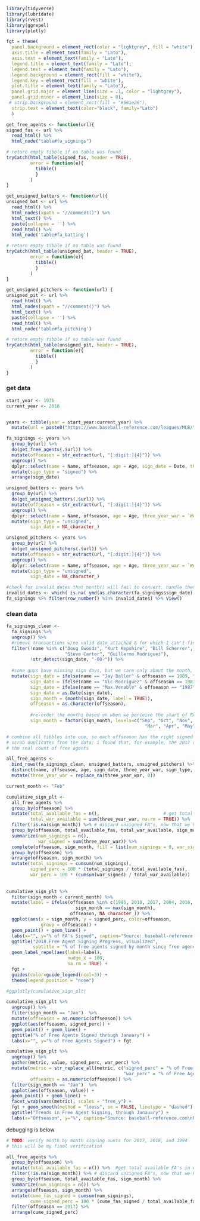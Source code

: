


```r
library(tidyverse)
library(lubridate)
library(rvest)
library(ggrepel)
library(plotly)

fgt = theme(
  panel.background = element_rect(color = "lightgrey", fill = "white"),
  axis.title = element_text(family = "Lato"),
  axis.text = element_text(family = "Lato"),
  legend.title = element_text(family = "Lato"),
  legend.text = element_text(family = "Lato"),
  legend.background = element_rect(fill = "white"),
  legend.key = element_rect(fill = "white"),
  plot.title = element_text(family = "Lato"),
  panel.grid.major = element_line(size = .1, color = "lightgrey"),
  panel.grid.minor = element_line(size = 0),
 # strip.background = element_rect(fill = "#50ae26"),
  strip.text = element_text(color="black", family="Lato")
  )


```

```r
get_free_agents <- function(url){
signed_fas <- url %>%
  read_html() %>%
  html_node("table#fa_signings")

# return empty tibble if no table was found
tryCatch(html_table(signed_fas, header = TRUE),
         error = function(e){
           tibble()
           }
         )  
}

get_unsigned_batters <- function(url){
unsigned_bat <- url %>%
  read_html() %>%
  html_nodes(xpath = "//comment()") %>%
  html_text() %>%
  paste(collapse = '') %>%
  read_html() %>%
  html_node('table#fa_batting') 

# return empty tibble if no table was found
tryCatch(html_table(unsigned_bat, header = TRUE),
         error = function(e){
           tibble()
           }
         )
}

get_unsigned_pitchers <- function(url) {
unsigned_pit <- url %>%
  read_html() %>%
  html_nodes(xpath = "//comment()") %>%
  html_text() %>%
  paste(collapse = '') %>%
  read_html() %>%
  html_node('table#fa_pitching')

# return empty tibble if no table was found
tryCatch(html_table(unsigned_pit, header = TRUE),
         error = function(e){
           tibble()
           }
         )
}
```


### get data

```r
start_year <- 1976
current_year <- 2018


years <- tibble(year = start_year:current_year) %>%
  mutate(url = paste0("https://www.baseball-reference.com/leagues/MLB/", year, "-free-agents.shtml"))

fa_signings <- years %>%
  group_by(url) %>%
  do(get_free_agents(.$url)) %>%
  mutate(offseason = str_extract(url, "[:digit:]{4}")) %>%
  ungroup() %>%
  dplyr::select(name = Name, offseason, age = Age, sign_date = Date, three_year_war = `WAR3`) %>%
  mutate(sign_type = "signed") %>%
  arrange(sign_date)

unsigned_batters <- years %>%
  group_by(url) %>%
  do(get_unsigned_batters(.$url)) %>%
  mutate(offseason = str_extract(url, "[:digit:]{4}")) %>%
  ungroup() %>%
  dplyr::select(name = Name, offseason, age = Age, three_year_war = `WAR3`) %>%
  mutate(sign_type = "unsigned",
         sign_date = NA_character_)

unsigned_pitchers <- years %>%
  group_by(url) %>%
  do(get_unsigned_pitchers(.$url)) %>%
  mutate(offseason = str_extract(url, "[:digit:]{4}")) %>%
  ungroup() %>%
  dplyr::select(name = Name, offseason, age = Age, three_year_war = `WAR3`) %>%
  mutate(sign_type = "unsigned",
         sign_date = NA_character_)

#check for invalid dates that month() will fail to convert. handle them manually later
invalid_dates <- which( is.na( ymd(as.character(fa_signings$sign_date), tz="UTC") ) )
fa_signings %>% filter(row_number() %in% invalid_dates) %>% View()

```

### clean data

```r

fa_signings_clean <- 
  fa_signings %>%
  ungroup() %>%
  #remove transactions w/no valid date attached & for which I can't find info
  filter(!name %in% c("Doug Gwosdz", "Kurt Kepshire", "Bill Scherrer", "Darryl Motley",
                      "Steve Carter", "Guillermo Rodriguez"),
         !str_detect(sign_date, "-00-")) %>%
  
  #some guys have missing sign days, but we care only about the month, so fake it
  mutate(sign_date = ifelse(name == "Jay Baller" & offseason == 1989, "1990-01-01", sign_date),
         sign_date = ifelse(name == "Vic Rodriguez" & offseason == 1987, "1988-01-01", sign_date),
         sign_date = ifelse(name == "Max Venable" & offseason == "1987", "1988-02-01", sign_date),
         sign_date = as.Date(sign_date),
         sign_month = (month(sign_date, label = TRUE)),
         offseason = as.character(offseason),
         
         #re-order the months based on when we perceive the start of FA season to be
         sign_month = factor(sign_month, levels=c("Sep", "Oct", "Nov", "Dec", "Jan", "Feb",
                                                    "Mar", "Apr", "May", "Jun", "Jul", "Aug")))

# combine all tibbles into one, so each offseason has the right signed and unsigned players
# scrub duplicates from the data; i found that, for example, the 2017 offseason has many duplicates entries that inflate
# the real count of free agents

all_free_agents <- 
  bind_rows(fa_signings_clean, unsigned_batters, unsigned_pitchers) %>%
  distinct(name, offseason, age, sign_date, three_year_war, sign_type, sign_month) %>%  # remove duplicate entries; many years have them
  mutate(three_year_war = replace_na(three_year_war, 0))

```



```r

current_month <- "Feb"

cumulative_sign_plt <- 
  all_free_agents %>% 
  group_by(offseason) %>%
  mutate(total_available_fas = n(),                        # get total available FA's in each offseason
         total_war_available = sum(three_year_war, na.rm = TRUE)) %>%    # get total WAR available in the offseason
  filter(!is.na(sign_month)) %>% # discard unsigned FA"s, now that we have the total number, don't need them anymore
  group_by(offseason, total_available_fas, total_war_available, sign_month) %>%
  summarize(num_signings = n(),
            war_signed = sum(three_year_war)) %>%
  complete(offseason, sign_month, fill = list(num_signings = 0, war_signed = 0)) %>%  # zero-pad months where no FA's were signed
  group_by(offseason) %>%
  arrange(offseason, sign_month) %>%
  mutate(total_signings = cumsum(num_signings),
         signed_perc = 100 * (total_signings / total_available_fas),
         war_perc = 100 * (cumsum(war_signed) / total_war_available))
    
    
cumulative_sign_plt %>%
  filter(sign_month < current_month) %>%
  mutate(label = ifelse(offseason %in% c(1985, 2018, 2017, 2004, 2016, 1994) & 
                          sign_month == max(sign_month), 
                        offseason, NA_character_)) %>%
  ggplot(aes(x = sign_month, y = signed_perc, color=offseason, 
             group = offseason)) +
  geom_point() + geom_line() +
  labs(x="", y="% of FA's Signed", caption="Source: baseball-reference.com\nRetirees are considered unsigned FA's\nGraph by Ryan Pollack: ryanpollack.com") +
  ggtitle("2018 Free Agent Signing Progress, visualized",
          subtitle = "% of free agents signed by month since free agency began") +
  geom_label_repel(aes(label=label),
                       nudge_x = 100,
                       na.rm = TRUE) +
  fgt +
  guides(color=guide_legend(ncol=3)) +
  theme(legend.position = "none")

#ggplotly(cumulative_sign_plt)

```

```r
cumulative_sign_plt %>%
  ungroup() %>%
  filter(sign_month == "Jan")  %>%
  mutate(offseason = as.numeric(offseason)) %>%
  ggplot(aes(offseason, signed_perc)) + 
  geom_point() + geom_line() +
  ggtitle("% of Free Agents Signed through January") +
  labs(x="", y="% of Free Agents Signed") + fgt
```

```r

cumulative_sign_plt %>%
  ungroup() %>%
  gather(metric, value, signed_perc, war_perc) %>%
  mutate(metric = str_replace_all(metric, c("signed_perc" = "% of Free Agents Signed",
                                            "war_perc" = "% of Free Agent Trailing 3-Year WAR Signed")),
         offseason = as.numeric(offseason)) %>% 
  filter(sign_month == "Jan")  %>%
  ggplot(aes(offseason, value)) +
  geom_point() + geom_line() +
  facet_wrap(vars(metric), scales = "free_y") +
  fgt + geom_smooth(method = "loess", se = FALSE, linetype = "dashed") +
  ggtitle("Trends in Free Agent Signing, through Janauary") +
  labs(x="Offseason", y="%", caption="Source: baseball-reference.com\nRetirees are considered unsigned FA's\nGraph by Ryan Pollack: ryanpollack.com")

```




debugging is below

```r


# TODO: verify month by month signing ounts for 2017, 2018, and 1994 
# this will be my final verification

all_free_agents %>% 
  group_by(offseason) %>%
  mutate(total_available_fas = n()) %>%  #get total available FA's in each offseason
  filter(!is.na(sign_month)) %>% # discard unsigned FA"s, now that we have the total number, don't need them anymore
  group_by(offseason, total_available_fas, sign_month) %>%
  summarize(num_signings = n()) %>%
  arrange(offseason, sign_month) %>%
  mutate(cume_fas_signed = cumsum(num_signings),
         cume_signed_perc = 100 * (cume_fas_signed / total_available_fas)) %>%
  filter(offseason == 2017) %>% 
  arrange(cume_signed_perc)
```

